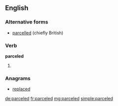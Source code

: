 ==English==

===Alternative forms===
* [[parcelled]] (chiefly British)

===Verb===
'''parceled'''

# {{past of|parcel}}

===Anagrams===
* [[replaced#English|replaced]]

[[de:parceled]]
[[fr:parceled]]
[[mg:parceled]]
[[simple:parceled]]
